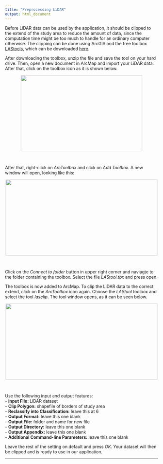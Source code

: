 ```yaml
---
title: "Preprocessing LiDAR"
output: html_document
---
```


Before LiDAR data can be used by the application, it should be clipped to the extend of the study area to reduce the amount of data, since the computation time might be too much to handle for an ordinary computer otherwise. The clipping can be done using ArcGIS and the free toolbox [LAStools](https://rapidlasso.com/lastools/), which can be downloaded [here](http://www.cs.unc.edu/~isenburg/lastools/download/LAStools.zip).

After downloading the toolbox, unzip the file and save the tool on your hard drive. Then, open a new document in ArcMap and import your LiDAR data. After that, click on the toolbox icon as it is shown below.

<center><img src="figures/opentoolbox.PNG" width="400" height="250" /></center> <br>

After that, right-click on *ArcToolbox* and click on *Add Toolbox*. A new window will open, looking like this:

<center><img src="figures/navigate.PNG" width="500" height="250" /></center> <br>

Click on the *Connect to folder* button in upper right corner and naviagte to the folder containing the toolbox. Select the file *LAStool.tbx* and press open. 

The toolbox is now added to ArcMap. To clip the LiDAR data to the correct extend, click on the *ArcToolbox* icon again. Choose the *LAStool* toolbox and select the tool *lasclip*. The tool window opens, as it can be seen below. 

<center><img src="figures/lasclip.PNG" width="500" height="250" /></center> <br>

Use the following input and output features: <br>
- **Input File: **LiDAR dataset <br>
- **Clip Polygon:** shapefile of borders of study area <br>
- **Reclassify into Classification:** leave this at 6 <br>
- **Output Format:** leave this one blank <br>
- **Output File: **folder and name for new file <br>
- **Output Directory:** leave this one blank <br>
- **Output Appendix:** leave this one blank <br>
- **Additional Command-line Parameters:** leave this one blank <br>

Leave the rest of the setting on default and press *OK*. Your dataset will then be clipped and is ready to use in our application.

***
